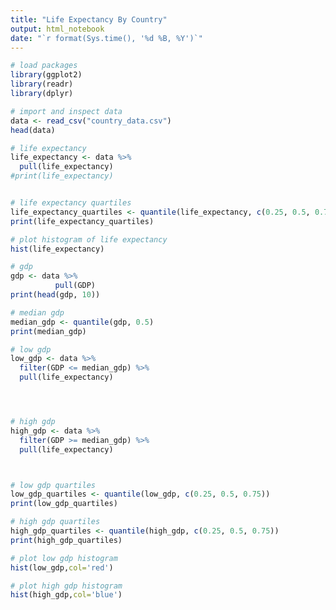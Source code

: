 ---
title: "Life Expectancy By Country"
output: html_notebook
date: "`r format(Sys.time(), '%d %B, %Y')`"
---

```{r message=FALSE, warning=FALSE, error=TRUE}
# load packages
library(ggplot2)
library(readr)
library(dplyr)
```

```{r error=TRUE}
# import and inspect data
data <- read_csv("country_data.csv")
head(data)
```

```{r error=TRUE}
# life expectancy
life_expectancy <- data %>%
  pull(life_expectancy)
#print(life_expectancy)


# life expectancy quartiles
life_expectancy_quartiles <- quantile(life_expectancy, c(0.25, 0.5, 0.75))
print(life_expectancy_quartiles)
```

```{r error=TRUE}
# plot histogram of life expectancy
hist(life_expectancy)
```

```{r error=TRUE}
# gdp
gdp <- data %>% 
          pull(GDP)
print(head(gdp, 10))

# median gdp
median_gdp <- quantile(gdp, 0.5)
print(median_gdp)
```

```{r error=TRUE}
# low gdp
low_gdp <- data %>%
  filter(GDP <= median_gdp) %>%
  pull(life_expectancy)




# high gdp
high_gdp <- data %>%
  filter(GDP >= median_gdp) %>%
  pull(life_expectancy)



# low gdp quartiles
low_gdp_quartiles <- quantile(low_gdp, c(0.25, 0.5, 0.75))
print(low_gdp_quartiles)

# high gdp quartiles
high_gdp_quartiles <- quantile(high_gdp, c(0.25, 0.5, 0.75))
print(high_gdp_quartiles)

```

```{r message=FALSE, error=TRUE}
# plot low gdp histogram
hist(low_gdp,col='red')

# plot high gdp histogram
hist(high_gdp,col='blue')
```